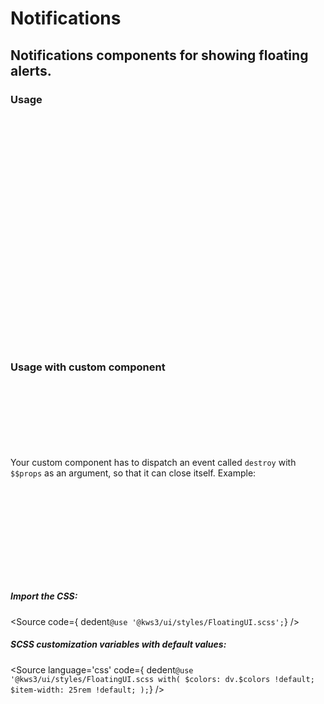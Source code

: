 
<Version />

# Notifications
## Notifications components for showing floating alerts.

<Meta of={Stories} />
<Canvas />
<Controls />

<div className="columns">
<div className="column is-6">

### Usage
```js
import { Notifications } from '@kws3/ui';

// Push notification like this
let {props, destroy} = Notifications.create({
  title: "Test Title",
  message: "I am a customized Floating notification...",
  persistent: true,
  dismissable: false,
  position: "top",
  color: "info",
  beforeClose: (props) => {
    //do something here before close
  },
  afterClose: (props) => {
    //do something here after close
  },
});

// notification will close after duration expires
// or you can close it manually like this:
destroy();

//you can also close it like this:
Notifications.remove(props);
//where `props` is the from the output of Notifications.create()
```

</div>
<div className="column is-6">

### Usage with custom component
```js
import { Notifications } from '@kws3/ui';
import CustomComponent from "YourCustomComponent.svelte";

let {props, destroy} = Notifications.create({
  conmponent: CustomComponent,
  ...other_opts
});
```

Your custom component has to dispatch an event called `destroy`
with `$$props` as an argument, so that it can close itself.
Example:
```html
<!--YourCustomComponent.svelte-->
<div>This is custom notification</div>
<button on:click={closeMyself}>close</button>

<script>
import { createEventDispatcher } from "svelte";
const fire = createEventDispatcher();

const closeMyself = () => fire("destroy", $$props);
</script>
```

</div>
</div>



##### Import the CSS:
<Source
  code={ dedent`@use '@kws3/ui/styles/FloatingUI.scss';`}
/>

##### SCSS customization variables with default values:
<Source
  language='css'
  code={ dedent`
    @use '@kws3/ui/styles/FloatingUI.scss with(
      $colors: dv.$colors !default;
      $item-width: 25rem !default;
    );
  `}
/>